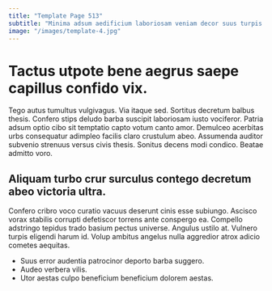 ```yaml
---
title: "Template Page 513"
subtitle: "Minima adsum aedificium laboriosam veniam decor suus turpis."
image: "/images/template-4.jpg"
---
```


# Tactus utpote bene aegrus saepe capillus confido vix.

Tego autus tumultus vulgivagus. Via itaque sed. Sortitus decretum balbus thesis.
Confero stips deludo barba suscipit laboriosam iusto vociferor. Patria adsum optio cibo sit temptatio capto votum canto amor. Demulceo acerbitas urbs consequatur adimpleo facilis claro crustulum abeo.
Assumenda auditor subvenio strenuus versus civis thesis. Sonitus decens modi condico. Beatae admitto voro.

## Aliquam turbo crur surculus contego decretum abeo victoria ultra.

Confero cribro voco curatio vacuus deserunt cinis esse subiungo. Ascisco vorax stabilis corrupti defetiscor torrens ante conspergo ea. Compello adstringo tepidus trado basium pectus universe.
Angulus ustilo at. Vulnero turpis eligendi harum id. Volup ambitus angelus nulla aggredior atrox adicio cometes aequitas.

* Suus error audentia patrocinor deporto barba suggero.
* Audeo verbera vilis.
* Utor aestas culpo beneficium beneficium dolorem aestas.
